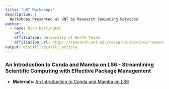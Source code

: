 ```yaml
---
title: "UNT Workshops"
description: |
  Workshops Presented at UNT by Research Computing Services
author:
  - name: Rich Herrington 
    url: 
    affiliation: University of North Texas
    affiliation_url: https://research.unt.edu/research-services/research-computing
output: distill::distill_article
---
```


### An Introduction to Conda and Mamba on LS6 - Streamlining Scientific Computing with Effective Package Management

- **Materials**: [An Introduction to Conda and Mamba on LS6](https://richherr.github.io/UNT_workshops/conda_ls6.html#/title-slide)





